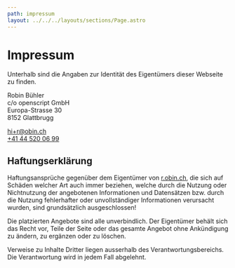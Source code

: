 ```yaml
---
path: impressum
layout: ../../../layouts/sections/Page.astro
---
```


# Impressum

Unterhalb sind die Angaben zur Identität des Eigentümers dieser Webseite zu finden.

Robin Bühler\
c/o openscript GmbH\
Europa-Strasse 30\
8152 Glattbrugg

<a href="mailto:hi+r@obin.ch">hi+r@obin.ch</a>
<br />
<a href="tel:+41445200699">+41 44 520 06 99</a>

## Haftungserklärung

Haftungsansprüche gegenüber dem Eigentümer von [r.obin.ch](https://r.obin.ch), die sich auf Schäden welcher Art auch immer beziehen, welche durch die Nutzung oder Nichtnutzung der angebotenen Informationen und Datensätzen bzw. durch die Nutzung fehlerhafter oder unvollständiger Informationen verursacht wurden, sind grundsätzlich ausgeschlossen!

Die platzierten Angebote sind alle unverbindlich. Der Eigentümer behält sich das Recht vor, Teile der Seite oder das gesamte Angebot ohne Ankündigung zu ändern, zu ergänzen oder zu löschen.

Verweise zu Inhalte Dritter liegen ausserhalb des Verantwortungsbereichs. Die Verantwortung wird in jedem Fall abgelehnt.
